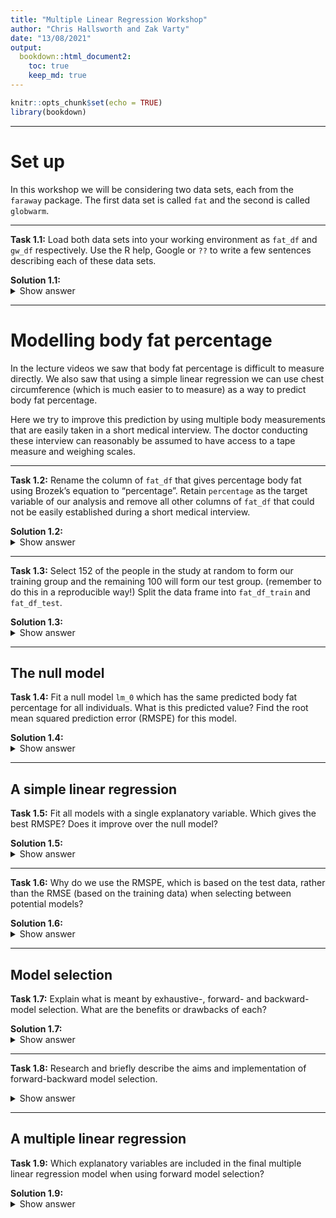 ```yaml
---
title: "Multiple Linear Regression Workshop"
author: "Chris Hallsworth and Zak Varty"
date: "13/08/2021"
output: 
  bookdown::html_document2:
    toc: true
    keep_md: true
---
```


```r
knitr::opts_chunk$set(echo = TRUE)
library(bookdown)
```

***
# Set up

In this workshop we will be considering two data sets, each from the `faraway` package. The first data set is called `fat` and the second is called `globwarm`. 

*** 

__Task 1.1:__ Load both data sets into your working environment as `fat_df` and `gw_df` respectively. Use the R help, Google or `??` to write a few sentences describing each of these data sets.  


__Solution 1.1:__ 
<details><summary>Show answer</summary>

```r
fat_df <- faraway::fat
gw_df <- faraway::globwarm

# Uncomment to open documentation for these
# ??faraway::fat
# ??faraway::globwarm
```

The `fat` data set details: "Age, weight, height, and 10 body circumference measurements are recorded for 252 men. Each man's percentage of body fat was accurately estimated by an underwater weighing technique". 

The `globwarm` data set details: "Average Northern Hemisphere Temperature from 1856-2000 and eight climate proxies from 1000-2000AD. Data can be used to predict temperatures prior to 1856." This is formatted as a data frame with 1001 observations of 10 variables. 
</details>

*** 

# Modelling body fat percentage

In the lecture videos we saw that body fat percentage is difficult to measure directly. We also saw that using a simple linear regression we can use chest circumference (which is much easier to to measure) as a way to predict body fat percentage. 

Here we try to improve this prediction by using multiple body measurements that are easily taken in a short medical interview. The doctor conducting these interview can reasonably be assumed to have access to a tape measure and weighing scales. 

*** 

__Task 1.2:__ Rename the column of `fat_df` that gives percentage body fat using Brozek's equation to "percentage". Retain `percentage` as the target variable of our analysis and remove all other columns of `fat_df` that could not be easily established during a short medical interview.

__Solution 1.2:__
<details><summary>Show answer</summary>

```r
variables_to_keep <- c("percentage", "age", "weight", "height", "neck", "chest", "abdom", "hip", "thigh", "knee", "ankle", "biceps", "forearm", "wrist")
fat_df$percentage <- fat_df$brozek
fat_df <- fat_df[,variables_to_keep]
```
</details>

***

__Task 1.3:__ Select 152 of the people in the study at random to form our training group and the remaining 100 will form our test group. (remember to do this in a reproducible way!) Split the data frame into `fat_df_train` and `fat_df_test`. 

__Solution 1.3:__
<details><summary>Show answer</summary>
```r
n <- nrow(fat_df)
n_train <- 152
n_test  <- n - n_train

set.seed(1234)
fat_df$is_training <- sample(
  x = rep(c(TRUE,FALSE), times = c(n_train, n_test)),
  size = n,
  replace = FALSE)

# Split data frame
fat_df_train <- fat_df[fat_df$is_training,]
fat_df_test <- fat_df[!fat_df$is_training,]

# Remove test/train indicator 
training_column_index <- which(names(fat_df_train) == "is_training")
fat_df_train <- fat_df_train[, -training_column_index]
fat_df_test <- fat_df_test[, -training_column_index]
```
</details>

***

## The null model

__Task 1.4:__ Fit a null model `lm_0` which has the same predicted body fat percentage for all individuals. What is this predicted value? Find the root mean squared prediction error (RMSPE) for this model. 

__Solution 1.4:__
<details><summary>Show answer</summary>

```r
lm_0 <- lm(percentage ~ 1, data = fat_df_train)

rmspe <- function(prediction, observation){
  sqrt(mean((prediction - observation)^2))
}

lm_0_predictions <- predict(object = lm_0, newdata = fat_df_test)

lm_0_rmspe <- rmspe(lm_0_predictions, fat_df_test$percentage)

# Predicted values for first five people
unname(lm_0_predictions[1:5])

# Root mean squared prediction error of null model
lm_0_rmspe
```
</details>

***

## A simple linear regression

__Task 1.5:__ Fit all models with a single explanatory variable. Which gives the best RMSPE? Does it improve over the null model? 

__Solution 1.5:__
<details><summary>Show answer</summary>
```r
n_explanatory <- ncol(fat_df_train) - 1
rmspes <- rep(NA, n_explanatory)

covariate_names <- names(fat_df_train)[-1]
formulae <- paste0("percentage ~ 1 + ", covariate_names)

for (i in seq_along(formulae)) {
  # fit linear model with covariate only i
  lm_i <- lm(formula = formulae[i], data = fat_df_train)
  
  # predict test set body fat percentages
  lm_i_predictions <- predict(object = lm_i, newdata =  fat_df_test)
  
  # calculate and record error metric
  rmspes[i] <- rmspe(lm_i_predictions, fat_df_test$percentage) 
}

# Create plot of RMSPE values
plot(
  x = c(0, seq_along(rmspes)),
  y = c(lm_0_rmspe, rmspes),
  xlab = "",
  ylab = "RMSPE",
  pch = 16,
  xaxt = "n")
abline(h = lm_0_rmspe)
axis(side = 1, at = c(0, seq_along(covariate_names)), labels = c("NULL", covariate_names), las = 3)
axis(side = 2)
mtext(side = 1, line = 4, text = "Additional explanatory variable")
```
```r
# The formula of the best fitting model
formulae[which.min(rmspes)]
```


By plotting the RMSPE for the null model and the simple linear regression using each explanatory variable we can see that: 

- Including most of the explanatory variables would lead to a reduction in prediction error as compared to the null model;
- The circumference of the abdomen has the greatest predictive power of any individual explanatory variable. 
</details>

***

__Task 1.6:__ Why do we use the RMSPE, which is based on the test data, rather than the RMSE (based on the training data) when selecting between potential models? 

__Solution 1.6:__
<details><summary>Show answer</summary>
Adding additional flexibility to a model (for example by including an additional explanatory variable) will always lead to a reduction in RMSE on the training data. If we only wanted to describe the few people measured in this data set as accurately as possible, we should include all explanatory variables. But that is not our goal. We want a model that generalises to the measurements of new individuals. By measuring the error on the test set we verify that the additional variability explained is not just noise in the training data. 
</details>

***

## Model selection

__Task 1.7:__ Explain what is meant by exhaustive-, forward- and backward- model selection. What are the benefits or drawbacks of each?

__Solution 1.7:__ 
<details><summary>Show answer</summary>
An exhaustive model selection tests all possible combinations of predictor variables and selects the model with the lowest test error. 

Forward model selection begins with a null model and successively adds the predictor variable which provides the greatest reduction in test error, until no further improvement can be found. 

Backward model selection begins with the saturated model, which includes all predictor variables and successively removes the variable which increases prediction error the most, until no further improvement can be found. 

Exhaustive selection is guaranteed to find the best combination of predictors but can require fitting an impractically high number of models (The number of possible models grows as $2^p$ where $p$ is the number of possible predictors). Forward and backward are heuristic search methods for this combinatorial optimisation problem: they usually find good models but are not guaranteed to find the best possible model. Generally, forward selection favours parsimonious models with few predictors while backward selection favours more complex models, which risk over-fitting to the training data. 

Finally, backward selection is not always possible. When there are a large number $p > n$ of predictors, there is not enough information in the data to fit the saturated model. In this case the regularisation methods we will meet later in this course, such as ridge and lasso regression, can be used instead.  
</details> 

***

__Task 1.8:__ Research and briefly describe the aims and implementation of forward-backward model selection.

<details><summary>Show answer</summary>
__Solution 1.8:__ Forward-backward model selection is another heuristic procedure to explore the space of all regression models in a principled way. Unlike forward or backward selection, forward-backward selection allows explanatory variables to be added and removed according to some decision rule. The decision rules are designed to achieve a balance between parsimony and model complexity. 
</details>

***

## A multiple linear regression

__Task 1.9:__ Which explanatory variables are included in the final multiple linear regression model when using forward model selection?

__Solution 1.9:__
<details><summary>Show answer</summary>
To make our lives easier when repeatedly plotting the test error we can write a function to do so. 

```r
plot_test_error <- function(base_formula, explanatory_variables, train_data, test_data, error_function){
  
  n_explanatory <- length(explanatory_variables)
  errors <- rep(NA, n_explanatory + 1)
  formulae <- c(
    base_formula,
    paste0(base_formula, " + ", explanatory_variables))
  
  for (i in seq_along(formulae)) {
  
    lm_i <- lm(formula = formulae[i], data = train_data)
  
    lm_i_predictions <- unname(predict(object = lm_i, newdata =  test_data))

    errors[i] <- error_function(
      prediction = lm_i_predictions, 
      observation = fat_df_test$percentage) 
  }
  
  plot(
    x = seq_along(errors),
    y = errors,
    xlab = "",
    ylab = "Test error",
    pch = 16,
    xaxt = "n")
  
  abline(h = errors[1])
  axis(
    side = 1,
    at = seq_along(errors),
    labels = c("NULL", explanatory_variables),
    las = 3)
  mtext(side = 1, line = 4, text = "Additional explanatory variable")
  
  paste0("Best perfoming model is: ", formulae[which.min(errors)])
}
``` 

We first test that this works for the simple linear regression case, which we hard coded earlier. 
```r
plot_test_error(
  base_formula = "percentage ~ 1",
  explanatory_variables = covariate_names,
  train_data = fat_df_train,
  test_data = fat_df_test, 
  error_function = rmspe
)
```

We can now iteratively add explanatory variables until no further improvement in predictive performance is found.

<details><summary>Show forward selection code</summary> 
```r
remaining_covariate_names <- covariate_names
remaining_covariate_names <-
  remaining_covariate_names[-which(remaining_covariate_names == "abdom")]

plot_test_error(
  base_formula = "percentage ~ 1 + abdom",
  explanatory_variables = remaining_covariate_names,
  train_data = fat_df_train,
  test_data = fat_df_test,
  error_function = rmspe)

remaining_covariate_names <-
  remaining_covariate_names[-which(remaining_covariate_names == "weight")]

plot_test_error(
  base_formula = "percentage ~ 1 + abdom + weight",
  explanatory_variables = remaining_covariate_names,
  train_data = fat_df_train,
  test_data = fat_df_test,
  error_function = rmspe)

remaining_covariate_names <-
  remaining_covariate_names[-which(remaining_covariate_names == "wrist")]

plot_test_error(
  base_formula = "percentage ~ 1 + abdom + weight + wrist",
  explanatory_variables = remaining_covariate_names,
  train_data = fat_df_train,
  test_data = fat_df_test,
  error_function = rmspe)

remaining_covariate_names <-
  remaining_covariate_names[-which(remaining_covariate_names == "forearm")]

plot_test_error(
  base_formula = "percentage ~ 1 + abdom + weight + wrist + forearm",
  explanatory_variables = remaining_covariate_names,
  train_data = fat_df_train,
  test_data = fat_df_test,
  error_function = rmspe)

remaining_covariate_names <-
  remaining_covariate_names[-which(remaining_covariate_names == "neck")]

plot_test_error(
  base_formula = "percentage ~ 1 + abdom + weight + wrist + forearm + neck",
  explanatory_variables = remaining_covariate_names,
  train_data = fat_df_train,
  test_data = fat_df_test,
  error_function = rmspe)

remaining_covariate_names <-
  remaining_covariate_names[-which(remaining_covariate_names == "biceps")]

plot_test_error(
  base_formula = "percentage ~ 1 + abdom + weight + wrist + forearm + neck + biceps",
  explanatory_variables = remaining_covariate_names,
  train_data = fat_df_train,
  test_data = fat_df_test,
  error_function = rmspe)

remaining_covariate_names <-
  remaining_covariate_names[-which(remaining_covariate_names == "age")]

plot_test_error(
  base_formula = "percentage ~ 1 + abdom + weight + wrist + forearm + neck + biceps + age",
  explanatory_variables = remaining_covariate_names,
  train_data = fat_df_train,
  test_data = fat_df_test,
  error_function = rmspe)

remaining_covariate_names <-
  remaining_covariate_names[-which(remaining_covariate_names == "thigh")]

plot_test_error(
  base_formula = "percentage ~ 1 + abdom + weight + wrist + forearm + neck + biceps + age + thigh",
  explanatory_variables = remaining_covariate_names,
  train_data = fat_df_train,
  test_data = fat_df_test,
  error_function = rmspe)

remaining_covariate_names <-
  remaining_covariate_names[-which(remaining_covariate_names == "hip")]

plot_test_error(
  base_formula = "percentage ~ 1 + abdom + weight + wrist + forearm + neck + biceps + age + thigh + hip",
  explanatory_variables = remaining_covariate_names,
  train_data = fat_df_train,
  test_data = fat_df_test,
  error_function = rmspe)
```
</details>

***

## Predicting body fat percentage
__Task 1.10:__ A doctor meets with a new patient with the following explanatory variables. Refit your selected regression model using `lm()` and use this to obtain a point estimate, a 90% confidence interval and a 90% prediction interval for the body fat percentage of this new patient. Describe, interpret and compare these three estimates for the doctor. 

```r
new_patient <- data.frame(
  percentage = NA,
  age = 51, 
  weight = 211,
  height = 68.9,
  neck = 37.1,
  chest = 105,
  abdom = 87, 
  hip = 100.8, 
  thigh = 66.1, 
  knee = 40.2,
  ankle  = 24.8,
  biceps = 34.2,
  forearm = 29.1,
  wrist = 18.4
)

```

__Solution 1.10:__

<details><summary>Show answer</summary>
```r
# Refitting the selected model using lm
selected_formula <- "percentage ~ 1 + abdom + weight + wrist + forearm + neck + biceps + age + thigh + hip"
fat_lm <- lm(
  formula = selected_formula, 
  data = fat_df_train)

# point estimate
predict(object = fat_lm, newdata = new_patient)

# confidence interval 
predict.lm(
  object = fat_lm,
  newdata = new_patient,
  interval = "conf",
  level = 0.9)

# prediction interval interval 
predict.lm(
  object = fat_lm,
  newdata = new_patient,
  interval = "pred",
  level = 0.9)
```
Under our fitted model, our best estimate of the new patient's body fat percentage is 12%. 

The confidence interval reflects our uncertainty about the mean body fat percentage of population with these body measurements. This uncertainty is caused by the regression coefficients being estimated based on only a sample of the population (and the assumption that a linear model is appropriate). The confidence interval 7.97-16.04\% covers the population mean body fat percentage for people with these body measurements with probability 0.9. 

The prediction interval additionally incorporates variability in body fat percentage _between_ people who have the same body measurements. This means that the prediction is therefore wider than the confidence interval. The prediction interval 3.91-20.10% covers the body fat percentage for this particular new patient with probability 0.9.
</details>

***

__Task 1.11:__ The doctor is curious to estimate her own body fat percentage and provides you with her details. Find a point estimate and a 95% prediction interval for her body fat percentage under your fitted model. Comment on your findings. 

```r
doctor_measurements <- data.frame(
  percentage = NA,
  age = 40, 
  weight = 123,
  height = 63,
  neck = 35.0,
  chest = 91.2,
  abdom = 64.8, 
  hip = 100.8, 
  thigh = 67.1, 
  knee = 38.3,
  ankle  = 22.8,
  biceps = 27.8,
  forearm = 25.1,
  wrist = 15.9
)
```

<details><summary>Show answer</summary>

```r
# prediction interval for doctor
predict(
  object = fat_lm,
  newdata = doctor_measurements,
  interval = "pred",
  level = 0.95)
```
Our point estimate for the doctor's body fat percentage is 2.73%. This is an extremely low value, to the point where if we believe this estimate then the doctor should be worried about her imminent organ failure. Our confidence interval even includes negative body fat percentage, and whatever that might mean for her health. So what is going on here? 

Firstly, neither our linear model nor the way we are constructing our confidence intervals ensures that our predictions will take values between 0 and 100 percent. These are mathematical problems, which can be addressed. Indeed, we will see how to fix these later in the course (e.g. using generalized linear models and deviance based confidence intervals).

Secondly, the doctor's body measurements mean that we are extrapolating in the space of explanatory variables: there are few training data that have explanatory variables similar to hers. Predictions in "unusual" or rarely observed areas of the explanatory variable space can be unreliable or even impossible, as we have seen with negative body fat percentages.

Finally, we are attempting to apply the regression model to a population that it was not trained to represent. The training and test data were both composed entirely of men's body measurements. Men and women have very different body fat distributions (both in a statistical and physical sense). It is not at all surprising that this model, optimised to describe the link between men's body measurement and fat percentage, performs poorly when applied to the data of a woman.
</details>

***

`Potenital topics to add: including interaction effect,evaluating goodness of fit and appropriateness, testing for outlier and points with high leverage.`

***
***
